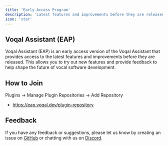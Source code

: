 ```yaml
---
title: 'Early Access Program'
description: 'Latest features and improvements before they are released.'
icon: 'star'
---
```


## Voqal Assistant (EAP)

Voqal Assistant (EAP) is an early access version of the Voqal Assistant that provides access to
the latest features and improvements before they are released. This allows you to try out new features
and provide feedback to help shape the future of vocal software development.

## How to Join

Plugins -> Manage Plugin Repositories -> Add Repository
- https://eap.voqal.dev/plugin-repository

## Feedback

If you have any feedback or suggestions, please let us know by creating an issue on
[GitHub](https://github.com/voqal/voqal/issues)
or chatting with us on [Discord](https://discord.com/invite/KgTkR5Rffz).
